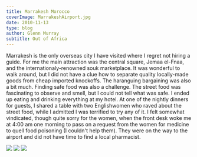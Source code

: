 ```yaml
---
title: Marrakesh Morocco
coverImage: MarrakeshAirport.jpg
date: 2010-11-13
type: blog
author: Glenn Murray
subtitle: Out of Africa
---
```


Marrakesh is the only overseas city I have visited where I regret not hiring a guide. For me the main attraction was the central square, Jemaa el-Fnaa, and the internationaly-renowned souk marketplace. It was wonderful to walk around, but I did not have a clue how to separate quality locally-made goods from cheap imported knockoffs. The haranguing bargaining was also a bit much.
Finding safe food was also a challenge. The street food was fascinating to observe and smell, but I could not tell what was safe. I ended up eating and drinking everything at my hotel. 
At one of the nightly dinners for guests, I shared a table with two Englishwomen who raved about the street food, while I admitted I was terrified to try any of it.
I felt somewhat vindicated, though quite sorry for the women, when the front desk woke me at 4:00 am one morning to pass on a request from the women for medicine to quell food poisoning (I couldn't help them). They were on the way to the airport and did not have time to find a local pharmacist.

 <Image src="MarrakeshHotelRoom.jpg"  />
 <Image src="MarrakeshHotel.jpg"  />
 <TextCollapse src="MarrakeshHotel.jpg" />
 <Image src="MarrakeshHotelDinnerEntertainment.jpg"  />
 <TextCollapse src="MarrakeshHotelDinnerEntertainment.jpg" />



